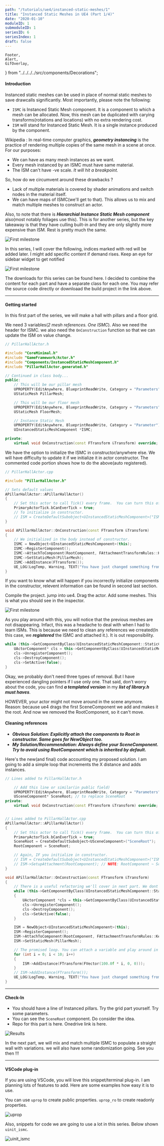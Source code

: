 ```yaml
---
path: "/tutorials/ue4/instanced-static-meshes/1"
title: "Instanced Static Meshes in UE4 (Part 1/4)"
date: "2020-01-10"
moduleID: 1
submoduleID: 1
seriesID: 6
seriesIndex: 1
draft: false
---
```


	Footer,
	Alert,
	GifOverlay,
} from "../../../../src/components/Decorations";

#### Introduction

Instanced static meshes can be used in place of normal static meshes to save drawcalls significantly. Most importantly, please note the following:

- `ISMC` is Instanced Static Mesh component. It is a component to which a mesh can be allocated.
  Now, this mesh can be duplicated with carying transforms(rotations and locations) with no extra rendering cost.
- `ISM` will stand for Instanced Static Mesh. It is a single instance produced by the component.

Wikipedia : In real-time computer graphics, **_geometry instancing_** is the practice of rendering multiple copies of the same mesh in a scene at once. For our purposes:

- We can have as many mesh instances as we want.
- Every mesh instanced by an ISMC must have same material.
- The ISM can't have -ve scale. _It will hit a breakpoint._

So, how do we circumvent around these drawbacks ?

- Lack of multiple materials is covered by shader animations and switch nodes in the material itself.
- We can have maps of ISMC(we'll get to that). This allows us to mix and match multiple meshes to construct an actor.

Also, to note that there is **_Hierarchial Instance Static Mesh component_** also(most notably foliages use this).
This is for another series, but the key takeaway is that they have culling built-in and they are only slightly more expensive than ISM.
Rest is pretty much the same.

![First milestone](../../../images/instanced-static-meshes/WhereAndWhereNotToUse.png)

In this series, I will cover the following, indices marked with red will be added later.
I might add specific content if demand rises.
Keep an eye for sidebar widget to get notified

![First milestone](../../../images/instanced-static-meshes/ContentGraph01.png)

The downloads for this series can be found here.
I decided to combine the content for each part and have a separate class for each one.
You may refer the source code directly or downloaad the build project in the link above.

---

#### Getting started

In this first part of the series, we will make a hall with pillars and a floor grid.

We need 3 variables(_2 mesh references. One ISMC_). Also we need the header for ISMC.
we also need the `OnConstruction` function so that we can update the ISM on value change.

```cpp
// PillarHallActor.h

#include "CoreMinimal.h"
#include "GameFramework/Actor.h"
#include "Components/InstancedStaticMeshComponent.h"
#include "PillarHallActor.generated.h"

// Continued in class body...
public:
	// This will be our pillar mesh
	UPROPERTY(EditAnywhere, BlueprintReadWrite, Category = "Parameters")
	UStaticMesh PillarMesh;

	// This will be our floor mesh
	UPROPERTY(EditAnywhere, BlueprintReadWrite, Category = "Parameters")
	UStaticMesh FloorMesh;

	// Instance Static Mesh
	UPROPERTY(EditAnywhere, BlueprintReadWrite, Category = "Parameter")
	UInstancedStaticMeshComponent *ISMC;

private:
    virtual void OnConstruction(const FTransform &Transform) override;
```

We have the option to initialize the ISMC in constructor/anywhere else.
We will have difficulty to update it if we initialize it in actor constructor.
The commented code portion shows how to do the above(auto registered).

```cpp
// PillarHallActor.cpp

#include "PillarHallActor.h"

// Sets default values
APillarHallActor::APillarHallActor()
{
	// Set this actor to call Tick() every frame.  You can turn this off to improve performance if you don't need it.
	PrimaryActorTick.bCanEverTick = true;
	// To initialize in constructor.
    // ISM = CreateDefaultSubobject<UInstancedStaticMeshComponent>("ISM");
}

void APillarHallActor::OnConstruction(const FTransform &Transform)
{
    // We initialized in the body instead of constructor.
	ISMC = NewObject<UInstancedStaticMeshComponent>(this);
	ISMC->RegisterComponent();
	ISMC->AttachToComponent(RootComponent, FAttachmentTransformRules::KeepRelativeTransform);
	ISMC->SetStaticMesh(PillarMesh);
	ISMC->AddInstance(FTransform());
	UE_LOG(LogTemp, Warning, TEXT("You have just changed something from inspector.")); // Print something to yourself.
}
```

If you want to know what will happen if you incorrectly initialize components in the constructor, relevent information can be found in second last section.

Compile the project. jump into ue4. Drag the actor. Add some meshes. This is what you should see in the inspector.

![First milestone](../../../images/instanced-static-meshes/First_Milestone.png)

As you play around with this, you will notice that the previous meshes are not disappearing. Infact, this was a headache to deal with when I had to learn ISMs.
This is because we need to clean any references we crreated(In this case, we **_registered_** the ISMC and attached it.). It is out responsibility.

```cpp
while (this->GetComponentByClass(UInstancedStaticMeshComponent::StaticClass()) != NULL) {
	UActorComponent* cls = this->GetComponentByClass(UInstancedStaticMeshComponent::StaticClass());
	cls->UnregisterComponent();
	cls->DestroyComponent();
	cls->SetActive(false);
}
```

Okay, we probably don't need three types of removal. But I have experienced dangling pointers if I use only one.
That said, don't worry about the code, you can find **_a templated version_** in my **_list of library.h must haves_**.

HOWEVER, your actor might not move around in the scene anymore.
Reason: because ue4 drags the first SceneComponent we add and makes it the root. And now we removed the RootComponent, so it can't move.

#### Cleaning references

- **_Obvious Solution: Explicitly attach the components to Root in constructor. Same goes for NewObject too._**
- **_My Solution/Recommendation: Always define your SceneComponent. Try to avoid using RootComponent which is inherited by default._**

Here's the new(and final) code accounting my proposed solution. I am going to add a simple loop that increments the X distance and adds instances.

```cpp
// Lines added to PillarHallActor.h

    // Add this line or similar(in public field)
    UPROPERTY(EditAnywhere, BlueprintReadWrite, Category = "Parameters")
    USceneComponent* SceneRoot; // to replace SceneRoot
private:
    virtual void OnConstruction(const FTransform &Transform) override;


// Lines added to PillarHallActor.cpp
APillarHallActor::APillarHallActor()
{
	// Set this actor to call Tick() every frame.  You can turn this off to improve performance if you don't need it.
	PrimaryActorTick.bCanEverTick = true;
	SceneRoot = CreateDefaultSubobject<USceneComponent>("SceneRoot");
	RootComponent = SceneRoot;

    // Again, IF you initialize in constructor.
    // ISM = CreateDefaultSubobject<UInstancedStaticMeshComponent>("ISM");
	// ISM->SetupAttachment(RootComponent); // NOTE: RootComponent ~ SceneRoot
}

void APillarHallActor::OnConstruction(const FTransform &Transform)
{
    // There is a useful refactoring we'll cover in next part. We dont need all this repetition...
	while (this->GetComponentByClass(UInstancedStaticMeshComponent::StaticClass()) != NULL)
	{
		UActorComponent *cls = this->GetComponentByClass(UInstancedStaticMeshComponent::StaticClass());
		cls->UnregisterComponent();
		cls->DestroyComponent();
		cls->SetActive(false);
	}

	ISM = NewObject<UInstancedStaticMeshComponent>(this);
	ISM->RegisterComponent();
	ISM->AttachToComponent(RootComponent, FAttachmentTransformRules::KeepRelativeTransform);
	ISM->SetStaticMesh(PillarMesh);

    // The promised loop. You can attach a variable and play around in the inspector.
	for (int i = 0; i < 10; i++)
	{
		ISM->AddInstance(FTransform(FVector(100.0f * i, 0, 0)));
	}
	// ISM->AddInstance(FTransform());
	UE_LOG(LogTemp, Warning, TEXT("You have just changed something from inspector."));
}
```

---

#### Check-In

- You should have a line of Instanced pillars. Try the grid part yourself. Try some parameters.
- You can see the `SceneRoot` component. Do consider the idea.
- Repo for this part is here. Onedrive link is here.

![Results](../../../images/instanced-static-meshes/Segment1_Results.png)

In the next part, we will mix and match multiple ISMC to populate a straight wall with variations.
we will also have some randomization going. See you then !!!

---

#### VSCode plug-in

If you are using VSCode, you will love this snippet/terminal plug-in. I am planning lots of features to add.
Here are some examples how easy it is to use.

You can use `uprop` to create public properties. `uprop_ro` to create readonly properties.

![uprop](../../../images/instanced-static-meshes/Promo01.gif)

Also, snippets for code we are going to use a lot in this series. Below shown `uinit_ismc`.

![uinit_ismc](../../../images/instanced-static-meshes/Promo02.gif)
